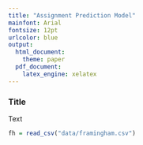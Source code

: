 ```yaml
---
title: "Assignment Prediction Model"
mainfont: Arial
fontsize: 12pt
urlcolor: blue
output:
  html_document:
    theme: paper
  pdf_document:
    latex_engine: xelatex
---
```


### Title
Text

```r
fh = read_csv("data/framingham.csv")
```
